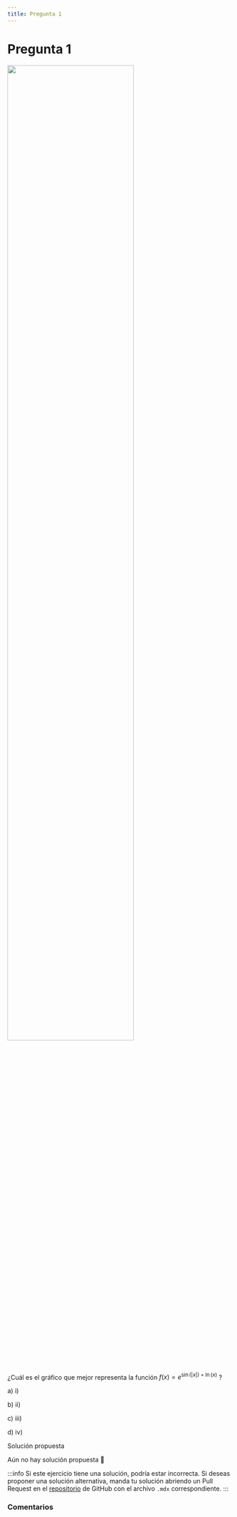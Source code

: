 ```yaml
---
title: Pregunta 1
---
```



# Pregunta 1

<Image
  src="mathematics/calculus-1-2-3/exercises/2017-2/p01/image.png"
  width="75%"
/>

¿Cuál es el gráfico que mejor representa la función $f(x)=e^{\sin (|x|)+\ln (x)}$ ?

a) i)

b) ii)

c) iii)

d) iv)

<MDXDetails>
<summary>Solución propuesta</summary>

Aún no hay solución propuesta 🥲

:::info
Si este ejercicio tiene una solución, podría estar incorrecta. Si deseas proponer una solución alternativa, manda tu solución abriendo
un Pull Request en el [repositorio](https://github.com/crow-rojas/apuntes-fundamentals/pulls) de GitHub con el archivo
`.mdx` correspondiente.
:::

</MDXDetails>

### Comentarios

<Disqus
  url="https://crow-rojas.github.io/apuntes-fundamentals/docs/mathematics/calculus-1-2-3/exercises/2017-2/p01"
  identifier="docs/mathematics/calculus-1-2-3/exercises/2017-2/p01"
  title="2017-2 Cálculo I, II y III - Pregunta 01"
/>
